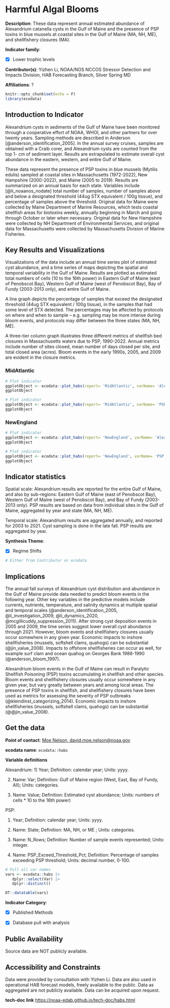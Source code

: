 # Harmful Algal Blooms {#habs}

**Description**: These data represent annual estimated abundance of Alexandrium catanella cysts in the Gulf of Maine and the presence of PSP toxins in blue mussels at coastal sites in the Gulf of Maine (MA, NH, ME), and shellfishery closures (MA).

**Indicator family**: 

- [X] Lower trophic levels


**Contributor(s)**: Yizhen Li, NOAA/NOS NCCOS Stressor Detection and Impacts Division, HAB Forecasting Branch, Silver Spring MD

**Affiliations**: ?

```{r echo=FALSE}
knitr::opts_chunk$set(echo = F)
library(ecodata)
```
## Introduction to Indicator
Alexandrium cysts in sediments of the Gulf of Maine have been monitored through a cooperative effort of NOAA, WHOI, and other partners for over twenty years. Sampling methods are described in Anderson [@anderson_identification_2005]. In the annual survey cruises, samples are obtained with a Craib corer, and Alexandrium cysts are counted from the top 1- cm of sediment layer. Results are extrapolated to estimate overall cyst abundance in the eastern, western, and entire Gulf of Maine.

These data represent the presence of PSP toxins in blue mussels (Mytilis edulis) sampled at coastal sites in Massachusetts (1972-2022), New Hampshire (2000-2022), and Maine (2005 to 2019). Results are summarized on an annual basis for each state. Variables include [@li_noaanos_nodate] total number of samples, number of samples above and below a designated threshold (44ug STX equivalent / 100g tissue), and percentage of samples above the threshold. Original data for Maine were collected by Maine Department of Marine Resources, which tests coastal shellfish areas for biotoxins weekly, annually beginning in March and going through October or later when necessary. Original data for New Hampshire were collected by NH Department of Environmental Services, and original data for Massachusetts were collected by Massachusetts Division of Marine Fisheries.

## Key Results and Visualizations
Visualizations of the data include an annual time series plot of estimated cyst abundance, and a time series of maps depicting the spatial and temporal variability in the Gulf of Maine.  Results are plotted as estimated total numbers of cells (10 to the 16th power) in Eastern Gulf of Maine (east of Penobscot Bay), Western Gulf of Maine (west of Penobscot Bay), Bay of Fundy (2003-2013 only), and entire Gulf of Maine.

A line graph depicts the percentage of samples that exceed the designated threshold (44ug STX equivalent / 100g tissue), in the samples that had some level of STX detected. The percentages may be affected by protocols on where and when to sample – e.g. sampling may be more intense during bloom events, and protocols may differ between the three states (MA, NH, ME).
A three-tier column graph illustrates three different metrics of shellfish bed closures in Massachusetts waters due to PSP, 1990-2022. Annual metrics include number of sites closed, mean number of days closed per site, and total closed area (acres). Bloom events in the early 1990s, 2005, and 2009 are evident in the closure metrics.

### MidAtlantic

```{r plot_habsMidAtlanticAlexandrium}
# Plot indicator
ggplotObject <- ecodata::plot_habs(report= 'MidAtlantic', varName= 'Alexandrium')
ggplotObject
```

```{r plot_habsMidAtlanticPSP}
# Plot indicator
ggplotObject <- ecodata::plot_habs(report= 'MidAtlantic', varName= 'PSP')
ggplotObject
```

### NewEngland

```{r plot_habsNewEnglandAlexandrium}
# Plot indicator
ggplotObject <- ecodata::plot_habs(report= 'NewEngland', varName= 'Alexandrium')
ggplotObject
```

```{r plot_habsNewEnglandPSP}
# Plot indicator
ggplotObject <- ecodata::plot_habs(report= 'NewEngland', varName= 'PSP')
ggplotObject
```


## Indicator statistics 
Spatial scale: Alexandrium results are reported for the entire Gulf of Maine, and also by sub-regions: Eastern Gulf of Maine (east of Penobscot Bay), Western Gulf of Maine (west of Penobscot Bay), and Bay of Fundy (2003-2013 only). PSP results are based on data from individual sites in the Gulf of Maine, aggregated by year and state (MA, NH, ME).

Temporal scale: Alexandrium results are aggregated annually, and reported for 2003 to 2021.  Cyst sampling is done in the late fall. PSP results are aggregated by year.

**Synthesis Theme**:

- [X] Regime Shifts


```{r autostats_habs}
# Either from Contributor or ecodata
```

## Implications
The annual fall surveys of Alexandrium cyst distribution and abundance in the Gulf of Maine provide data needed to predict bloom events in the following year. Other key variables in the predictive models include currents, nutrients, temperature, and salinity dynamics at multiple spatial and temporal scales (@anderson_identification_2005, @li_investigation_2009, @li_dynamics_2020, @mcgillicuddy_suppression_2011). After strong cyst deposition events in 2005 and 2009, the time series suggest lower overall cyst abundance through 2021. However, bloom events and shellfishery closures usually occur somewhere in any given year. Economic impacts to inshore shellfisheries (mussels, softshell clams, quahogs) can be substantial (@jin_value_2008). Impacts to offshore shellfisheries can occur as well, for example surf clam and ocean quahog on Georges Bank 1988-1990 (@anderson_bloom_1997).

Alexandrium bloom events in the Gulf of Maine can result in Paralytic Shellfish Poisoning (PSP) toxins accumulating in shellfish and other species. Bloom events and shellfishery closures usually occur somewhere in any given year, but vary greatly between years and among local areas. The presence of PSP toxins in shellfish, and shellfishery closures have been used as metrics for assessing the severity of PSP outbreaks (@kleindinst_categorizing_2014). Economic impacts to inshore shellfisheries (mussels, softshell clams, quahogs) can be substantial (@@jin_value_2008).

## Get the data

**Point of contact**: [Moe Nelson, david.moe.nelson@noaa.gov](mailto:Moe Nelson, david.moe.nelson@noaa.gov){.email}

**ecodata name**: `ecodata::habs`

**Variable definitions**

Alexandrium: 1) Year; Definition: calendar year; Units: yyyy. 
2) Name: Var; Definition: Gulf of Maine region (West, East, Bay of Fundy, All); Units: categories. 
3) Name: Value; Definition: Estimated cyst abundance; Units: numbers of cells * 10 to the 16th power)  PSP: 
1) Year; Definition: calendar year; Units: yyyy. 2) Name: State; Definition: MA, NH, or ME ; Units: categories. 
3) Name: N_Rows; Definition: Number of sample events represented; Units: integer.  
4) Name: PSP_Exceed_Threshold_Pct; Definition: Percentage of samples exceeding PSP threshold; Units: decimal number, 0-100.

```{r vars_habs}
# Pull all var names
vars <- ecodata::habs |>
   dplyr::select(Var) |>
   dplyr::distinct()

DT::datatable(vars)
```
**Indicator Category**:

- [X] Published Methods
- [X] Database pull with analysis


## Public Availability

Source data are NOT publicly available.

## Accessibility and Constraints

Data were provided by consultation with Yizhen Li.  Data are also used in operational HAB forecast models, freely available to the public. Data as aggregated are not publicly available. Data can be acquired upon request.

**tech-doc link**
<https://noaa-edab.github.io/tech-doc/habs.html>

